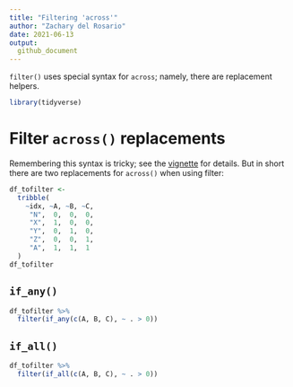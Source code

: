 ```yaml
---
title: "Filtering 'across'"
author: "Zachary del Rosario"
date: 2021-06-13
output:
  github_document
---
```


`filter()` uses special syntax for `across`; namely, there are replacement helpers.

```r
library(tidyverse)
```


# Filter `across()` replacements

Remembering this syntax is tricky; see the [vignette](https://dplyr.tidyverse.org/articles/colwise.html#filter) for details. But in short there are two replacements for `across()` when using filter:

```r
df_tofilter <- 
  tribble(
    ~idx, ~A, ~B, ~C,
     "N",  0,  0,  0,
     "X",  1,  0,  0,
     "Y",  0,  1,  0,
     "Z",  0,  0,  1,
     "A",  1,  1,  1
  )
df_tofilter
```

## `if_any()` 

```r
df_tofilter %>% 
  filter(if_any(c(A, B, C), ~ . > 0))
```

## `if_all()`

```r
df_tofilter %>% 
  filter(if_all(c(A, B, C), ~ . > 0))
```
